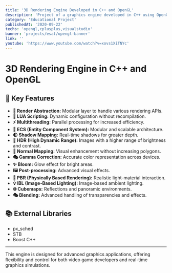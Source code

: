 ```yaml
---
title: '3D Rendering Engine Developed in C++ and OpenGL'
description: 'Project of a graphics engine developed in C++ using OpenGL (render-agnostic) incorporating the latest graphics development technologies.'
category: 'Educational Project'
publishedAt: '2020-09-22'
techs: 'opengl,cplusplus,visualstudio'
banner: 'projects/esat/opengl-banner'
link: ''
youtube: 'https://www.youtube.com/watch?v=xovs1XiTNYc'
---
```


# 3D Rendering Engine in C++ and OpenGL

## 🚀 Key Features

- **🎨 Render Abstraction:** Modular layer to handle various rendering APIs.
- **📜 LUA Scripting:** Dynamic configuration without recompilation.
- **⚡ Multithreading:** Parallel processing for increased efficiency.
- **🧩 ECS (Entity Component System):** Modular and scalable architecture.
- **🌓 Shadow Mapping:** Real-time shadows for greater depth.
- **🌈 HDR (High Dynamic Range):** Images with a higher range of brightness and contrast.
- **📐 Normal Mapping:** Visual enhancement without increasing polygons.
- **🎭 Gamma Correction:** Accurate color representation across devices.
- **✨ Bloom:** Glow effect for bright areas.
- **🖼️ Post-processing:** Advanced visual effects.
- **🔬 PBR (Physically Based Rendering):** Realistic light-material interaction.
- **💡 IBL (Image-Based Lighting):** Image-based ambient lighting.
- **🌐 Cubemaps:** Reflections and panoramic environments.
- **🎭 Blending:** Advanced handling of transparencies and effects.

## 📚 External Libraries

- px_sched
- STB
- Boost C++

---
This engine is designed for advanced graphics applications, offering flexibility and control for both video game developers and real-time graphics simulations.
